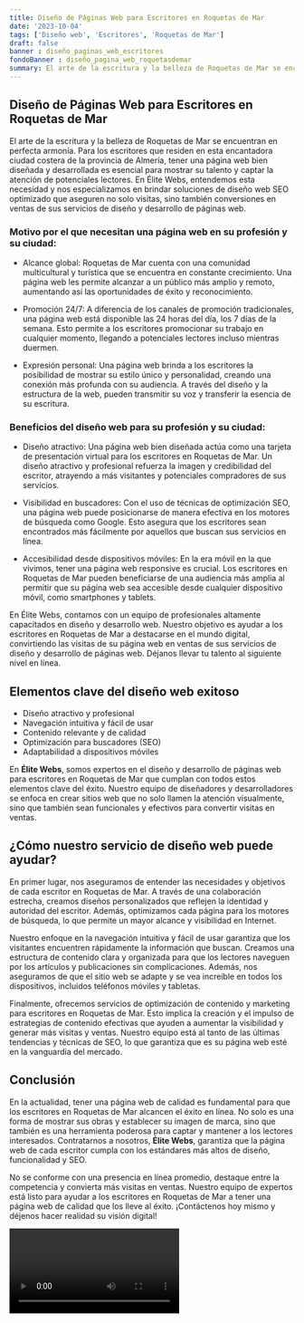 ```yaml
---
title: Diseño de Páginas Web para Escritores en Roquetas de Mar
date: '2023-10-04'
tags: ['Diseño web', 'Escritores', 'Roquetas de Mar']
draft: false
banner : diseño_paginas_web_escritores
fondoBanner : diseño_pagina_web_roquetasdemar
summary: El arte de la escritura y la belleza de Roquetas de Mar se encuentran en perfecta armonía. Para los escritores que residen en esta encantadora ciudad costera de la provincia de Almería, tener una página web bien diseñada y desarrollada es esencial para mostrar su talento y captar la atención de potenciales lectores. En Élite Webs, entendemos esta necesidad y nos especializamos en brindar soluciones de diseño web SEO optimizado que aseguren no solo visitas, sino también conversiones en ventas de sus servicios de diseño y desarrollo de páginas web.
---
```


## Diseño de Páginas Web para Escritores en Roquetas de Mar

El arte de la escritura y la belleza de Roquetas de Mar se encuentran en perfecta armonía. Para los escritores que residen en esta encantadora ciudad costera de la provincia de Almería, tener una página web bien diseñada y desarrollada es esencial para mostrar su talento y captar la atención de potenciales lectores. En Élite Webs, entendemos esta necesidad y nos especializamos en brindar soluciones de diseño web SEO optimizado que aseguren no solo visitas, sino también conversiones en ventas de sus servicios de diseño y desarrollo de páginas web.

### Motivo por el que necesitan una página web en su profesión y su ciudad:

- Alcance global: Roquetas de Mar cuenta con una comunidad multicultural y turística que se encuentra en constante crecimiento. Una página web les permite alcanzar a un público más amplio y remoto, aumentando así las oportunidades de éxito y reconocimiento.

- Promoción 24/7: A diferencia de los canales de promoción tradicionales, una página web está disponible las 24 horas del día, los 7 días de la semana. Esto permite a los escritores promocionar su trabajo en cualquier momento, llegando a potenciales lectores incluso mientras duermen.

- Expresión personal: Una página web brinda a los escritores la posibilidad de mostrar su estilo único y personalidad, creando una conexión más profunda con su audiencia. A través del diseño y la estructura de la web, pueden transmitir su voz y transferir la esencia de su escritura.

### Beneficios del diseño web para su profesión y su ciudad:

- Diseño atractivo: Una página web bien diseñada actúa como una tarjeta de presentación virtual para los escritores en Roquetas de Mar. Un diseño atractivo y profesional refuerza la imagen y credibilidad del escritor, atrayendo a más visitantes y potenciales compradores de sus servicios.

- Visibilidad en buscadores: Con el uso de técnicas de optimización SEO, una página web puede posicionarse de manera efectiva en los motores de búsqueda como Google. Esto asegura que los escritores sean encontrados más fácilmente por aquellos que buscan sus servicios en línea.

- Accesibilidad desde dispositivos móviles: En la era móvil en la que vivimos, tener una página web responsive es crucial. Los escritores en Roquetas de Mar pueden beneficiarse de una audiencia más amplia al permitir que su página web sea accesible desde cualquier dispositivo móvil, como smartphones y tablets.

En Élite Webs, contamos con un equipo de profesionales altamente capacitados en diseño y desarrollo web. Nuestro objetivo es ayudar a los escritores en Roquetas de Mar a destacarse en el mundo digital, convirtiendo las visitas de su página web en ventas de sus servicios de diseño y desarrollo de páginas web. Déjanos llevar tu talento al siguiente nivel en línea.

<GifSeo />

<Cta />

## Elementos clave del diseño web exitoso

- Diseño atractivo y profesional
- Navegación intuitiva y fácil de usar
- Contenido relevante y de calidad
- Optimización para buscadores (SEO)
- Adaptabilidad a dispositivos móviles

En **Élite Webs**, somos expertos en el diseño y desarrollo de páginas web para escritores en Roquetas de Mar que cumplan con todos estos elementos clave del éxito. Nuestro equipo de diseñadores y desarrolladores se enfoca en crear sitios web que no solo llamen la atención visualmente, sino que también sean funcionales y efectivos para convertir visitas en ventas.

## ¿Cómo nuestro servicio de diseño web puede ayudar?

En primer lugar, nos aseguramos de entender las necesidades y objetivos de cada escritor en Roquetas de Mar. A través de una colaboración estrecha, creamos diseños personalizados que reflejen la identidad y autoridad del escritor. Además, optimizamos cada página para los motores de búsqueda, lo que permite un mayor alcance y visibilidad en Internet.

Nuestro enfoque en la navegación intuitiva y fácil de usar garantiza que los visitantes encuentren rápidamente la información que buscan. Creamos una estructura de contenido clara y organizada para que los lectores naveguen por los artículos y publicaciones sin complicaciones. Además, nos aseguramos de que el sitio web se adapte y se vea increíble en todos los dispositivos, incluidos teléfonos móviles y tabletas.

Finalmente, ofrecemos servicios de optimización de contenido y marketing para escritores en Roquetas de Mar. Esto implica la creación y el impulso de estrategias de contenido efectivas que ayuden a aumentar la visibilidad y generar más visitas y ventas. Nuestro equipo está al tanto de las últimas tendencias y técnicas de SEO, lo que garantiza que es su página web esté en la vanguardia del mercado.

## Conclusión

En la actualidad, tener una página web de calidad es fundamental para que los escritores en Roquetas de Mar alcancen el éxito en línea. No solo es una forma de mostrar sus obras y establecer su imagen de marca, sino que también es una herramienta poderosa para captar y mantener a los lectores interesados. Contratarnos a nosotros, **Élite Webs**, garantiza que la página web de cada escritor cumpla con los estándares más altos de diseño, funcionalidad y SEO.

No se conforme con una presencia en línea promedio, destaque entre la competencia y convierta más visitas en ventas. Nuestro equipo de expertos está listo para ayudar a los escritores en Roquetas de Mar a tener una página web de calidad que los lleve al éxito. ¡Contáctenos hoy mismo y déjenos hacer realidad su visión digital!

<Video />

<CtaBot job='Escritores' city='Roquetas de Mar'/>

<Gmaps query='Roquetas de Mar+españa+maps' />